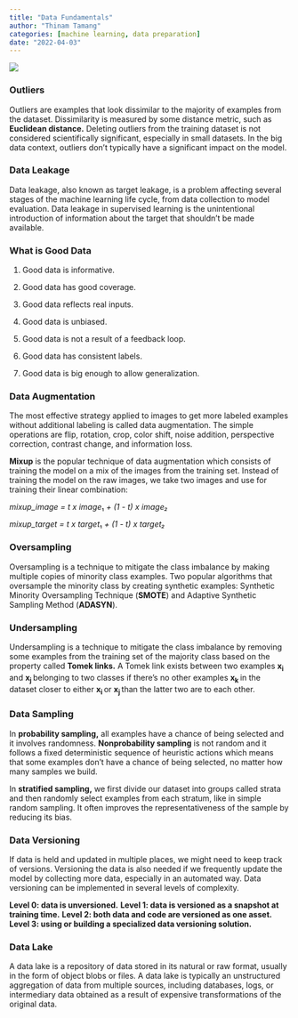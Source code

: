 ---
title: "Data Fundamentals"
author: "Thinam Tamang"
categories: [machine learning, data preparation]
date: "2022-04-03"
---

![](./DataPrep.png)

### **Outliers**

Outliers are examples that look dissimilar to the majority of examples from the dataset. Dissimilarity is measured by some distance metric, such as **Euclidean distance.** Deleting outliers from the training dataset is not considered scientifically significant, especially in small datasets. In the big data context, outliers don’t typically have a significant impact on the model.

### **Data Leakage**

Data leakage, also known as target leakage, is a problem affecting several stages of the machine learning life cycle, from data collection to model evaluation. Data leakage in supervised learning is the unintentional introduction of information about the target that shouldn’t be made available.

### **What is Good Data**

1.  Good data is informative.
2.  Good data has good coverage.
3.  Good data reflects real inputs.
4.  Good data is unbiased.
5.  Good data is not a result of a feedback loop.

6.  Good data has consistent labels.

7.  Good data is big enough to allow generalization.

### **Data Augmentation**

The most effective strategy applied to images to get more labeled examples without additional labeling is called data augmentation. The simple operations are flip, rotation, crop, color shift, noise addition, perspective correction, contrast change, and information loss.

**Mixup** is the popular technique of data augmentation which consists of training the model on a mix of the images from the training set. Instead of training the model on the raw images, we take two images and use for training their linear combination:

*mixup_image = t x image*₁ *+ (1 - t) x image₂*

*mixup_target = t x target*₁ *+ (1 - t) x target₂*

### **Oversampling**

Oversampling is a technique to mitigate the class imbalance by making multiple copies of minority class examples. Two popular algorithms that oversample the minority class by creating synthetic examples: Synthetic Minority Oversampling Technique (**SMOTE**) and Adaptive Synthetic Sampling Method (**ADASYN**).

### **Undersampling**

Undersampling is a technique to mitigate the class imbalance by removing some examples from the training set of the majority class based on the property called **Tomek links.** A Tomek link exists between two examples **x<sub>i </sub>**and **x<sub>j </sub>**belonging to two classes if there’s no other examples **x<sub>k </sub>**in the dataset closer to either **x<sub>i </sub>**or **x<sub>j </sub>**than the latter two are to each other.

### **Data Sampling**

In **probability sampling,** all examples have a chance of being selected and it involves randomness. **Nonprobability sampling** is not random and it follows a fixed deterministic sequence of heuristic actions which means that some examples don’t have a chance of being selected, no matter how many samples we build.

In **stratified sampling,** we first divide our dataset into groups called strata and then randomly select examples from each stratum, like in simple random sampling. It often improves the representativeness of the sample by reducing its bias.

### **Data Versioning**

If data is held and updated in multiple places, we might need to keep track of versions. Versioning the data is also needed if we frequently update the model by collecting more data, especially in an automated way. Data versioning can be implemented in several levels of complexity.

**Level 0: data is unversioned.**
**Level 1: data is versioned as a snapshot at training time.**
**Level 2: both data and code are versioned as one asset.**
**Level 3: using or building a specialized data versioning solution.**

### **Data Lake**

A data lake is a repository of data stored in its natural or raw format, usually in the form of object blobs or files. A data lake is typically an unstructured aggregation of data from multiple sources, including databases, logs, or intermediary data obtained as a result of expensive transformations of the original data.
